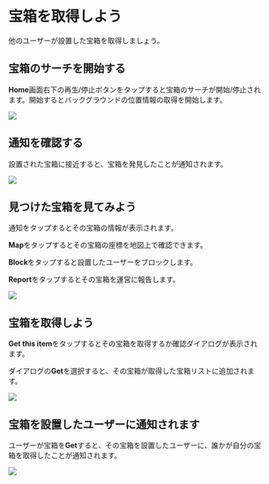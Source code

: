 # 宝箱を取得しよう

他のユーザーが設置した宝箱を取得しましょう。

## 宝箱のサーチを開始する

**Home**画面右下の再生/停止ボタンをタップすると宝箱のサーチが開始/停止されます。開始するとバックグラウンドの位置情報の取得を開始します。

![](./img16.jpjg)

## 通知を確認する

設置された宝箱に接近すると、宝箱を発見したことが通知されます。

![](./img12.jpg)

## 見つけた宝箱を見てみよう

通知をタップするとその宝箱の情報が表示されます。

**Map**をタップするとその宝箱の座標を地図上で確認できます。

**Block**をタップすると設置したユーザーをブロックします。

**Report**をタップするとその宝箱を運営に報告します。

![](./img13.jpg)

## 宝箱を取得しよう

**Get this item**をタップするとその宝箱を取得するか確認ダイアログが表示されます。

ダイアログの**Get**を選択すると、その宝箱が取得した宝箱リストに追加されます。

![](./img14.jpg)

## 宝箱を設置したユーザーに通知されます

ユーザーが宝箱を**Get**すると、その宝箱を設置したユーザーに、誰かが自分の宝箱を取得したことが通知されます。

![](./img15.jpg)